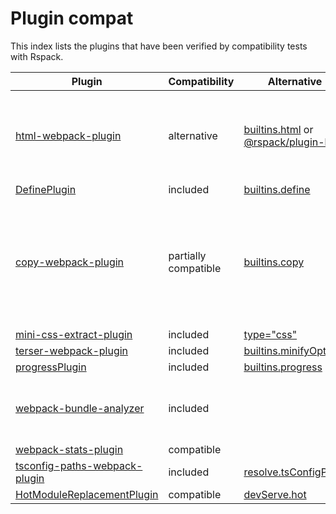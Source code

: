 # Plugin compat

This index lists the plugins that have been verified by compatibility tests with Rspack.

| Plugin                                                                                       | Compatibility        | Alternative                                                                                                                | Remarks                                                                                                |
| -------------------------------------------------------------------------------------------- | -------------------- | -------------------------------------------------------------------------------------------------------------------------- | ------------------------------------------------------------------------------------------------------ |
| [html-webpack-plugin](https://www.npmjs.com/package/html-webpack-plugin)                     | alternative          | [builtins.html](/config/builtins#builtinshtml) or [@rspack/plugin-html](https://www.npmjs.com/package/@rspack/plugin-html) | Currently does not support childCompiler related functionality in webpack                              |
| [DefinePlugin](https://webpack.js.org/plugins/define-plugin/)                                | included             | [builtins.define](/config/builtins#builtinsdefine)                                                                         |                                                                                                        |
| [copy-webpack-plugin](https://www.npmjs.com/package/copy-webpack-plugin)                     | partially compatible | [builtins.copy](/config/builtins.html#builtinscopy)                                                                        | Not currently compatible with the latest version, but is compatible with copy-webpack-plugin@5 version |
| [mini-css-extract-plugin](https://www.npmjs.com/package/mini-css-extract-plugin)             | included             | [type="css"](/guide/language-support#css)                                                                                  |                                                                                                        |
| [terser-webpack-plugin](https://www.npmjs.com/package/terser-webpack-plugin)                 | included             | [builtins.minifyOptions](/config/builtins#builtinsminifyoptions)                                                           |                                                                                                        |
| [progressPlugin](https://webpack.js.org/plugins/progress-plugin/)                            | included             | [builtins.progress](/config/builtins#builtinsprogress)                                                                     |                                                                                                        |
| [webpack-bundle-analyzer](https://www.npmjs.com/package/webpack-bundle-analyzer)             | included             |                                                                                                                            | built-in support, enabled with --analyze flag                                                          |
| [webpack-stats-plugin](https://www.npmjs.com/package/webpack-stats-plugin)                   | compatible           |                                                                                                                            |                                                                                                        |
| [tsconfig-paths-webpack-plugin](https://www.npmjs.com/package/tsconfig-paths-webpack-plugin) | included             | [resolve.tsConfigPath](/config/resolve#tsConfigPath)                                                                       |                                                                                                        |
| [HotModuleReplacementPlugin](https://webpack.js.org/plugins/hot-module-replacement-plugin/)  | compatible           | [devServe.hot](config/devtool#devserverhot)                                                                                |                                                                                                        |
